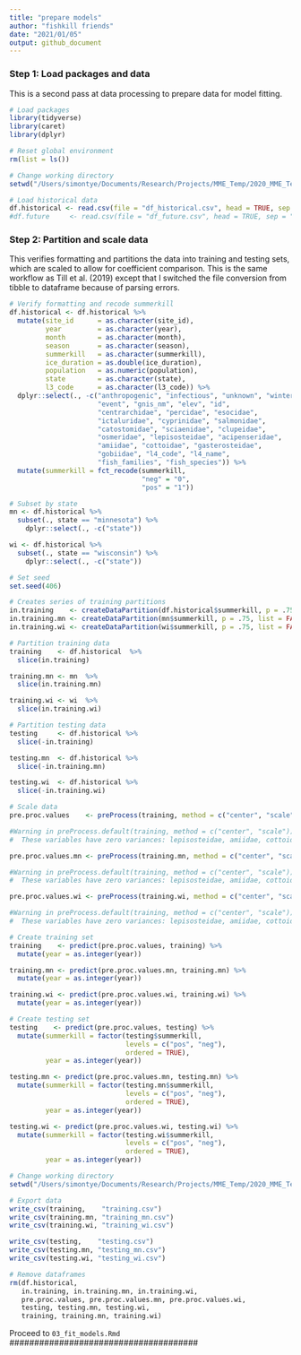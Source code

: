 ```yaml
---
title: "prepare models"
author: "fishkill friends"
date: "2021/01/05"
output: github_document
---
```


### Step 1: Load packages and data

This is a second pass at data processing to prepare data for model fitting.

```{r: Load packages and data}
# Load packages
library(tidyverse)
library(caret)
library(dplyr)

# Reset global environment
rm(list = ls())

# Change working directory
setwd("/Users/simontye/Documents/Research/Projects/MME_Temp/2020_MME_Temp/data/processed")

# Load historical data
df.historical <- read.csv(file = "df_historical.csv", head = TRUE, sep = ",")
#df.future     <- read.csv(file = "df_future.csv", head = TRUE, sep = ",")
```

### Step 2: Partition and scale data

This verifies formatting and partitions the data into training and testing sets, which are scaled to allow for coefficient comparison. This is the same workflow as Till et al. (2019) except that I switched the file conversion from tibble to dataframe because of parsing errors.

```{r: Partition and scale data}
# Verify formatting and recode summerkill
df.historical <- df.historical %>%
  mutate(site_id      = as.character(site_id),
         year         = as.character(year),
         month        = as.character(month),
         season       = as.character(season),
         summerkill   = as.character(summerkill),
         ice_duration = as.double(ice_duration),
         population   = as.numeric(population),
         state        = as.character(state),
         l3_code      = as.character(l3_code)) %>%
  dplyr::select(., -c("anthropogenic", "infectious", "unknown", "winterkill",
                      "event", "gnis_nm", "elev", "id",
                      "centrarchidae", "percidae", "esocidae",
                      "ictaluridae", "cyprinidae", "salmonidae",
                      "catostomidae", "sciaenidae", "clupeidae",
                      "osmeridae", "lepisosteidae", "acipenseridae",
                      "amiidae", "cottoidae", "gasterosteidae",
                      "gobiidae", "l4_code", "l4_name",
                      "fish_families", "fish_species")) %>%
  mutate(summerkill = fct_recode(summerkill,
                                 "neg" = "0",
                                 "pos" = "1"))

# Subset by state
mn <- df.historical %>%
  subset(., state == "minnesota") %>%
    dplyr::select(., -c("state"))

wi <- df.historical %>%
  subset(., state == "wisconsin") %>%
    dplyr::select(., -c("state"))

# Set seed
set.seed(406)

# Creates series of training partitions
in.training    <- createDataPartition(df.historical$summerkill, p = .75, list = FALSE)
in.training.mn <- createDataPartition(mn$summerkill, p = .75, list = FALSE)
in.training.wi <- createDataPartition(wi$summerkill, p = .75, list = FALSE)

# Partition training data
training    <- df.historical  %>%
  slice(in.training)

training.mn <- mn  %>%
  slice(in.training.mn)

training.wi <- wi  %>%
  slice(in.training.wi)

# Partition testing data
testing     <- df.historical %>%
  slice(-in.training)

testing.mn  <- df.historical %>%
  slice(-in.training.mn)

testing.wi  <- df.historical %>%
  slice(-in.training.wi)

# Scale data
pre.proc.values    <- preProcess(training, method = c("center", "scale"))

#Warning in preProcess.default(training, method = c("center", "scale")) :
#  These variables have zero variances: lepisosteidae, amiidae, cottoidae, gasterosteidae, gobiidae

pre.proc.values.mn <- preProcess(training.mn, method = c("center", "scale"))

#Warning in preProcess.default(training, method = c("center", "scale")) :
#  These variables have zero variances: lepisosteidae, amiidae, cottoidae, gasterosteidae, gobiidae

pre.proc.values.wi <- preProcess(training.wi, method = c("center", "scale"))

#Warning in preProcess.default(training, method = c("center", "scale")) :
#  These variables have zero variances: lepisosteidae, amiidae, cottoidae, gasterosteidae, gobiidae

# Create training set
training    <- predict(pre.proc.values, training) %>%
  mutate(year = as.integer(year))

training.mn <- predict(pre.proc.values.mn, training.mn) %>%
  mutate(year = as.integer(year))

training.wi <- predict(pre.proc.values.wi, training.wi) %>%
  mutate(year = as.integer(year))

# Create testing set
testing    <- predict(pre.proc.values, testing) %>%
  mutate(summerkill = factor(testing$summerkill, 
                             levels = c("pos", "neg"), 
                             ordered = TRUE),
         year = as.integer(year))

testing.mn <- predict(pre.proc.values.mn, testing.mn) %>%
  mutate(summerkill = factor(testing.mn$summerkill, 
                             levels = c("pos", "neg"), 
                             ordered = TRUE),
         year = as.integer(year))

testing.wi <- predict(pre.proc.values.wi, testing.wi) %>%
  mutate(summerkill = factor(testing.wi$summerkill, 
                             levels = c("pos", "neg"), 
                             ordered = TRUE),
         year = as.integer(year))

# Change working directory
setwd("/Users/simontye/Documents/Research/Projects/MME_Temp/2020_MME_Temp/data/models")

# Export data
write_csv(training,    "training.csv")
write_csv(training.mn, "training_mn.csv")
write_csv(training.wi, "training_wi.csv")

write_csv(testing,    "testing.csv")
write_csv(testing.mn, "testing_mn.csv")
write_csv(testing.wi, "testing_wi.csv")

# Remove dataframes
rm(df.historical,
   in.training, in.training.mn, in.training.wi,
   pre.proc.values, pre.proc.values.mn, pre.proc.values.wi,
   testing, testing.mn, testing.wi,
   training, training.mn, training.wi)
```

######################################
Proceed to `03_fit_models.Rmd`
######################################
